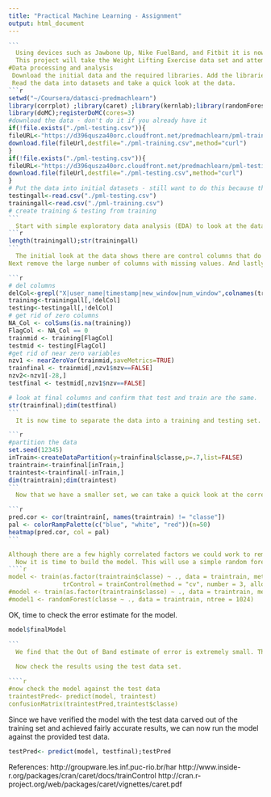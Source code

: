 ```yaml
---
title: "Practical Machine Learning - Assignment"
output: html_document
---
```

````r
```
  Using devices such as Jawbone Up, Nike FuelBand, and Fitbit it is now possible to collect a large amount of data about personal activity relatively inexpensively. These type of devices are part of the quantified self movement – a group of enthusiasts who take measurements about themselves regularly to improve their health, to find patterns in their behavior, or because they are tech geeks. One thing that people regularly do is quantify how much of a particular activity they do, but they rarely quantify how well they do it. In this project, your goal will be to use data from accelerometers on the belt, forearm, arm, and dumbell of 6 participants. They were asked to perform barbell lifts correctly and incorrectly in 5 different ways. 
  This project will take the Weight Lifting Exercise data set and attempt to create a predictive model for the six people performing exercies both correctly and incorrectly.  The raw activity data will be cleaned, parsed and then used in a predictive model.
#Data processing and analysis
 Download the initial data and the required libraries. Add the libraries to take advantage of multiple cores. Experience has shown that using all cores of a system can cause instability.
 Read the data into datasets and take a quick look at the data.
```r
setwd("~/Coursera/datasci-predmachlearn")
library(corrplot) ;library(caret) ;library(kernlab);library(randomForest);library(rpart)
library(doMC);registerDoMC(cores=3)
#download the data - don't do it if you already have it
if(!file.exists("./pml-testing.csv")){
fileURL<-"https://d396qusza40orc.cloudfront.net/predmachlearn/pml-training.csv"
download.file(fileUrl,destfile="./pml-training.csv",method="curl")
}
if(!file.exists("./pml-testing.csv")){
fileURL<-"https://d396qusza40orc.cloudfront.net/predmachlearn/pml-testing.csv"
download.file(fileUrl,destfile="./pml-testing.csv",method="curl")
}
# Put the data into initial datasets - still want to do this because the dataset may have been corrupted, or updated, with unwanted values.
testingall<-read.csv("./pml-testing.csv")
trainingall<-read.csv("./pml-training.csv")
# create training & testing from training
```
  Start with simple exploratory data analysis (EDA) to look at the data. For the model we will be attempting to reduce the number of variables so will be tracking that through the cleaning and parsing process.
```r
length(trainingall);str(trainingall)
```
  The initial look at the data shows there are control columns that do not help a model (e.g. user name).  Remove all of those columngs. Remember that any columns removed from the training set must also be removed from the test set.
Next remove the large number of columns with missing values. And lastly get rid of the columns with near zero values. Dimension the train and test data to ensure they remain the same.  Look at the final 

```r
# del columns
delCol<-grepl("X|user_name|timestamp|new_window|num_window",colnames(trainingall))
training<-trainingall[,!delCol]
testing<-testingall[,!delCol]
# get rid of zero columns
NA_Col <- colSums(is.na(training))
FlagCol <- NA_Col == 0
trainmid <- training[FlagCol]
testmid <- testing[FlagCol]
#get rid of near zero variables
nzv1 <- nearZeroVar(trainmid,saveMetrics=TRUE)
trainfinal <- trainmid[,nzv1$nzv==FALSE]
nzv2<-nzv1[-28,]
testfinal <- testmid[,nzv1$nzv==FALSE]

# look at final columns and confirm that test and train are the same.
str(trainfinal);dim(testfinal)
```
  It is now time to separate the data into a training and testing set. Although there was a given testing set, that set does not have the response variable, so it can not be used for the actual creation and testing of our model. Divide the data into 70% for training and 30% for testing. Set a seed so that the model is repeatable. Check at end that I didn't mess up columns.

```r
#partition the data
set.seed(12345)
inTrain<-createDataPartition(y=trainfinal$classe,p=.7,list=FALSE)
traintrain<-trainfinal[inTrain,]
traintest<-trainfinal[-inTrain,]
dim(traintrain);dim(traintest)
```
  Now that we have a smaller set, we can take a quick look at the correlation matrix from the data. Heatmaps provide an excellent view of the data. The bright red, as shown in the cross bar where columns equal each other, show high correlation. 

```r
pred.cor <- cor(traintrain[, names(traintrain) != "classe"])
pal <- colorRampPalette(c("blue", "white", "red"))(n=50)
heatmap(pred.cor, col = pal)
```

Although there are a few highly correlated factors we could work to remove some factors if the model runs too slowly or doesn't provide good results. Let's see how the model works first without any additional work.
  Now it is time to build the model. This will use a simple random forest model. However, we will add the cross validation three times to meet the task requirement. We will also allow parallelization to aid performance. Given the cleaned data and correlation results, we would expect a low error rate.
````r
model <- train(as.factor(traintrain$classe) ~ ., data = traintrain, method = "rf", prox = TRUE, 
               trControl = trainControl(method = "cv", number = 3, allowParallel = TRUE))
#model <- train(as.factor(traintrain$classe) ~ ., data = traintrain, method = "rf")
#model1 <- randomForest(classe ~ ., data = traintrain, ntree = 1024)


````
OK, time to check the error estimate for the model. 
````r
model$finalModel

```
  We find that the Out of Band estimate of error is extremely small. The confusion matrix shows this by the small number of misclassified items. So we are comfortable
  
  Now check the results using the test data set.

````r

#now check the model against the test data
traintestPred<- predict(model, traintest)
confusionMatrix(traintestPred,traintest$classe)

````
  Since we have verified the model with the test data carved out of the training set and achieved fairly accurate results, we can now run the model against the provided test data.
  
````r
testPred<- predict(model, testfinal);testPred
````
References:
http://groupware.les.inf.puc-rio.br/har
http://www.inside-r.org/packages/cran/caret/docs/trainControl 
http://cran.r-project.org/web/packages/caret/vignettes/caret.pdf
